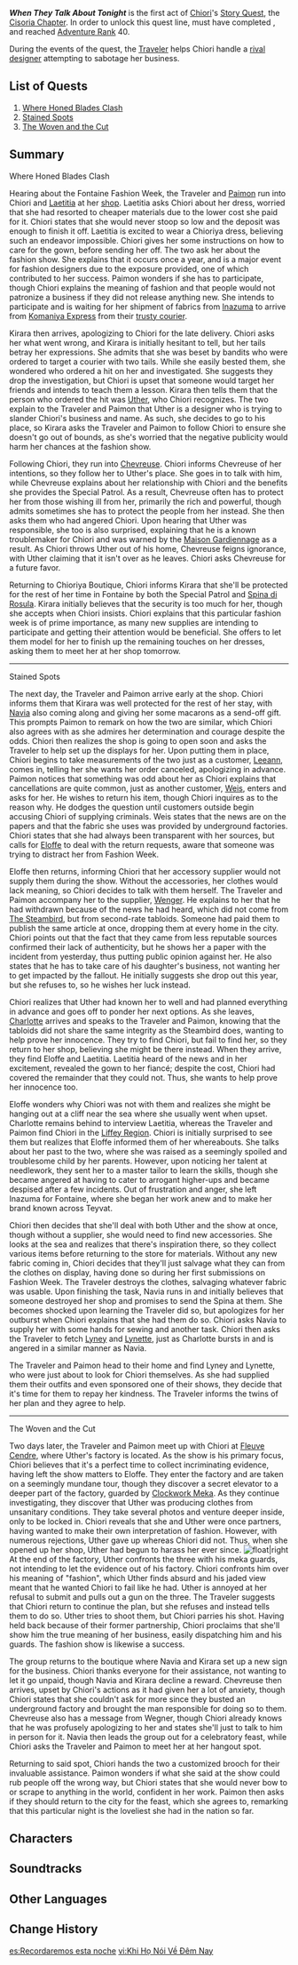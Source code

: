 {{Act Infobox
|image          = Story Card Cisoria Chapter Act I.png
|type           = Story
|chapter        = Cisoria Chapter
|actNum         = I
|character      = Chiori
|ARReq          = 40
|archonQuestReq = [[Chapter IV]]: Act V - [[Masquerade of the Guilty]]
}}
{{Description|Plain or ostentatious? Traditional or avant-garde? Stick to the rules, or pursue freedom? These are the questions that designers often ask, and the answers lie within their works.<br>But the owner of Chioriya Boutique, "The Thundering Seamstress," is difficult to read. As the edges of her incisive blades dance to and fro across the fabric, it seems as though there was never such a choice at all, or perhaps there was only ever one choice for her — the one she likes.}}
'''''When They Talk About Tonight''''' is the first act of [[Chiori]]'s [[Story Quest]], the [[Cisoria Chapter]]. In order to unlock this quest line, must have completed {{Quest|Masquerade of the Guilty|showType=0}}, and reached [[Adventure Rank]] 40.

During the events of the quest, the [[Traveler]] helps Chiori handle a [[Uther|rival designer]] attempting to sabotage her business.

==List of Quests==
# [[Where Honed Blades Clash]]
# [[Stained Spots]]
# [[The Woven and the Cut]]

==Summary==
;Where Honed Blades Clash

Hearing about the Fontaine Fashion Week, the Traveler and [[Paimon]] run into Chiori and [[Laetitia]] at her [[Chioriya Boutique|shop]]. Laetitia asks Chiori about her dress, worried that she had resorted to cheaper materials due to the lower cost she paid for it. Chiori states that she would never stoop so low and the deposit was enough to finish it off. Laetitia is excited to wear a Chioriya dress, believing such an endeavor impossible. Chiori gives her some instructions on how to care for the gown, before sending her off. The two ask her about the fashion show. She explains that it occurs once a year, and is a major event for fashion designers due to the exposure provided, one of which contributed to her success. Paimon wonders if she has to participate, though Chiori explains the meaning of fashion and that people would not patronize a business if they did not release anything new. She intends to participate and is waiting for her shipment of fabrics from [[Inazuma]] to arrive from [[Komaniya Express]] from their [[Kirara|trusty courier]].

Kirara then arrives, apologizing to Chiori for the late delivery. Chiori asks her what went wrong, and Kirara is initially hesitant to tell, but her tails betray her expressions. She admits that she was beset by bandits who were ordered to target a courier with two tails. While she easily bested them, she wondered who ordered a hit on her and investigated. She suggests they drop the investigation, but Chiori is upset that someone would target her friends and intends to teach them a lesson. Kirara then tells them that the person who ordered the hit was [[Uther]], who Chiori recognizes. The two explain to the Traveler and Paimon that Uther is a designer who is trying to slander Chiori's business and name. As such, she decides to go to his place, so Kirara asks the Traveler and Paimon to follow Chiori to ensure she doesn't go out of bounds, as she's worried that the negative publicity would harm her chances at the fashion show.

Following Chiori, they run into [[Chevreuse]]. Chiori informs Chevreuse of her intentions, so they follow her to Uther's place. She goes in to talk with him, while Chevreuse explains about her relationship with Chiori and the benefits she provides the Special Patrol. As a result, Chevreuse often has to protect her from those wishing ill from her, primarily the rich and powerful, though admits sometimes she has to protect the people from her instead. She then asks them who had angered Chiori. Upon hearing that Uther was responsible, she too is also surprised, explaining that he is a known troublemaker for Chiori and was warned by the [[Maison Gardiennage]] as a result. As Chiori throws Uther out of his home, Chevreuse feigns ignorance, with Uther claiming that it isn't over as he leaves. Chiori asks Chevreuse for a future favor.

Returning to Chioriya Boutique, Chiori informs Kirara that she'll be protected for the rest of her time in Fontaine by both the Special Patrol and [[Spina di Rosula]]. Kirara initially believes that the security is too much for her, though she accepts when Chiori insists. Chiori explains that this particular fashion week is of prime importance, as many new supplies are intending to participate and getting their attention would be beneficial. She offers to let them model for her to finish up the remaining touches on her dresses, asking them to meet her at her shop tomorrow.
----
;Stained Spots

The next day, the Traveler and Paimon arrive early at the shop. Chiori informs them that Kirara was well protected for the rest of her stay, with [[Navia]] also coming along and giving her some macarons as a send-off gift. This prompts Paimon to remark on how the two are similar, which Chiori also agrees with as she admires her determination and courage despite the odds. Chiori then realizes the shop is going to open soon and asks the Traveler to help set up the displays for her. Upon putting them in place, Chiori begins to take measurements of the two just as a customer, [[Leeann]], comes in, telling her she wants her order canceled, apologizing in advance. Paimon notices that something was odd about her as Chiori explains that cancellations are quite common, just as another customer, [[Weis]], enters and asks for her. He wishes to return his item, though Chiori inquires as to the reason why. He dodges the question until customers outside begin accusing Chiori of supplying criminals. Weis states that the news are on the papers and that the fabric she uses was provided by underground factories. Chiori states that she had always been transparent with her sources, but calls for [[Eloffe]] to deal with the return requests, aware that someone was trying to distract her from Fashion Week. 

Eloffe then returns, informing Chiori that her accessory supplier would not supply them during the show. Without the accessories, her clothes would lack meaning, so Chiori decides to talk with them herself. The Traveler and Paimon accompany her to the supplier, [[Wenger]]. He explains to her that he had withdrawn because of the news he had heard, which did not come from [[The Steambird]], but from second-rate tabloids. Someone had paid them to publish the same article at once, dropping them at every home in the city. Chiori points out that the fact that they came from less reputable sources confirmed their lack of authenticity, but he shows her a paper with the incident from yesterday, thus putting public opinion against her. He also states that he has to take care of his daughter's business, not wanting her to get impacted by the fallout. He initially suggests she drop out this year, but she refuses to, so he wishes her luck instead.

Chiori realizes that Uther had known her to well and had planned everything in advance and goes off to ponder her next options. As she leaves, [[Charlotte]] arrives and speaks to the Traveler and Paimon, knowing that the tabloids did not share the same integrity as the Steambird does, wanting to help prove her innocence. They try to find Chiori, but fail to find her, so they return to her shop, believing she might be there instead. When they arrive, they find Eloffe and Laetitia. Laetitia heard of the news and in her excitement, revealed the gown to her fiancé; despite the cost, Chiori had covered the remainder that they could not. Thus, she wants to help prove her innocence too.

Eloffe wonders why Chiori was not with them and realizes she might be hanging out at a cliff near the sea where she usually went when upset. Charlotte remains behind to interview Laetitia, whereas the Traveler and Paimon find Chiori in the [[Liffey Region]]. Chiori is initially surprised to see them but realizes that Eloffe informed them of her whereabouts. She talks about her past to the two, where she was raised as a seemingly spoiled and troublesome child by her parents. However, upon noticing her talent at needlework, they sent her to a master tailor to learn the skills, though she became angered at having to cater to arrogant higher-ups and became despised after a few incidents. Out of frustration and anger, she left Inazuma for Fontaine, where she began her work anew and to make her brand known across Teyvat. 

Chiori then decides that she'll deal with both Uther and the show at once, though without a supplier, she would need to find new accessories. She looks at the sea and realizes that there's inspiration there, so they collect various items before returning to the store for materials. Without any new fabric coming in, Chiori decides that they'll just salvage what they can from the clothes on display, having done so during her first submissions on Fashion Week. The Traveler destroys the clothes, salvaging whatever fabric was usable. Upon finishing the task, Navia runs in and initially believes that someone destroyed her shop and promises to send the Spina at them. She becomes shocked upon learning the Traveler did so, but apologizes for her outburst when Chiori explains that she had them do so. Chiori asks Navia to supply her with some hands for sewing and another task. Chiori then asks the Traveler to fetch [[Lyney]] and [[Lynette]], just as Charlotte bursts in and is angered in a similar manner as Navia.

The Traveler and Paimon head to their home and find Lyney and Lynette, who were just about to look for Chiori themselves. As she had supplied them their outfits and even sponsored one of their shows, they decide that it's time for them to repay her kindness. The Traveler informs the twins of her plan and they agree to help.

----
;The Woven and the Cut

Two days later, the Traveler and Paimon meet up with Chiori at [[Court of Fontaine: Fleuve Cendre|Fleuve Cendre]], where Uther's factory is located. As the show is his primary focus, Chiori believes that it's a perfect time to collect incriminating evidence, having left the show matters to Eloffe. They enter the factory and are taken on a seemingly mundane tour, though they discover a secret elevator to a deeper part of the factory, guarded by [[Clockwork Meka]]. As they continue investigating, they discover that Uther was producing clothes from unsanitary conditions. They take several photos and venture deeper inside, only to be locked in. Chiori reveals that she and Uther were once partners, having wanted to make their own interpretation of fashion. However, with numerous rejections, Uther gave up whereas Chiori did not. Thus, when she opened up her shop, Uther had begun to harass her ever since. 
[[File:Story Teaser - Tapestry of Night - Genshin Impact|thumb|float|right]]
At the end of the factory, Uther confronts the three with his meka guards, not intending to let the evidence out of his factory. Chiori confronts him over his meaning of "fashion", which Uther finds absurd and his jaded view meant that he wanted Chiori to fail like he had. Uther is annoyed at her refusal to submit and pulls out a gun on the three. The Traveler suggests that Chiori return to continue the plan, but she refuses and instead tells them to do so. Uther tries to shoot them, but Chiori parries his shot. Having held back because of their former partnership, Chiori proclaims that she'll show him the true meaning of her business, easily dispatching him and his guards. The fashion show is likewise a success.

The group returns to the boutique where Navia and Kirara set up a new sign for the business. Chiori thanks everyone for their assistance, not wanting to let it go unpaid, though Navia and Kirara decline a reward. Chevreuse then arrives, upset by Chiori's actions as it had given her a lot of anxiety, though Chiori states that she couldn't ask for more since they busted an underground factory and brought the man responsible for doing so to them. Chevreuse also has a message from Wegner, though Chiori already knows that he was profusely apologizing to her and states she'll just to talk to him in person for it. Navia then leads the group out for a celebratory feast, while Chiori asks the Traveler and Paimon to meet her at her hangout spot.

Returning to said spot, Chiori hands the two a customized brooch for their invaluable assistance. Paimon wonders if what she said at the show could rub people off the wrong way, but Chiori states that she would never bow to or scrape to anything in the world, confident in her work. Paimon then asks if they should return to the city for the feast, which she agrees to, remarking that this particular night is the loveliest she had in the nation so far.

==Characters==
{{Character Appearances}}

==Soundtracks==
{{Soundtracks by Category Table|type=quest}}

==Other Languages==
{{Other Languages
|en      = When They Talk About Tonight
|zhs     = 当他们谈起今夜
|zhs_rm  = 
|zht     = 當他們談起今夜
|zht_rm  = 
|zh_tl   = 
|ja      = 皆が今宵を語るとき
|ja_rm   = Minna ga Koyoi Kataru Toki
|ja_tl   = When Everyone Talks About Tonight
|ko      = 그들이 오늘 밤을 얘기할 때
|ko_rm   = 
|ko_tl   = 
|es      = Recordaremos esta noche
|es_tl   = We Will Remember This Night
|fr      = Quand ils parlent de ce soir
|fr_tl   = When They Talk About Tonight
|ru      = Когда они поговорят
|ru_tl   = When They Talk
|th      = เมื่อพวกเขาเอ่ยถึงราตรีนี้
|th_rm   = 
|th_tl   = 
|vi      = Khi Họ Nói Về Đêm Nay
|vi_tl   = 
|de      = Wenn sie über die heutige Nacht sprechen
|de_tl   = When They Talk About Tonight
|id      = Tatkala Mereka Bicara Tentang Malam Ini
|id_tl   = When They Talk About Tonight
|pt      = Quando Falam Sobre Hoje à Noite
|pt_tl   = 
|tr      = Bu Akşamdan Bahsederken
|tr_tl   = 
|it      = Quando parleranno di stasera
|it_tl   = 
}}

==Change History==
{{Change History|4.5}}

[[es:Recordaremos esta noche]]
[[vi:Khi Họ Nói Về Đêm Nay]]